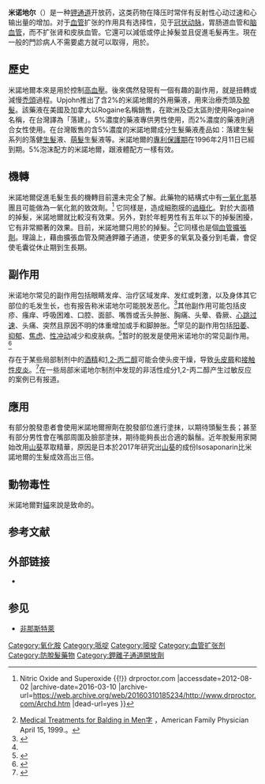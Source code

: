 {{roughtranslation|time=2013-08-15T22:15:56+00:00}}
{{expand|time=2012-08-17T05:03:12+00:00}}
{{Medical}}
{{drugbox |
| IUPAC_name = 6-piperidin-1-ylpyrimidine-2,4-diamine 3-oxide
| image = Minoxidil Structural Formula V1.svg
| width = 118
| image2 = Minoxidil-from-xtal-3D-balls.png
| CAS_number_Ref = {{cascite|correct|??}}
| CAS_number = 38304-91-5
| ChemSpiderID_Ref = {{chemspidercite|correct|chemspider}}
| ChemSpiderID = 10438564
| ATC_prefix = C02
| ATC_suffix =DC01
| ATC_supplemental = {{ATC|D11|AX01}}
| PubChem = 4201
| DrugBank_Ref = {{drugbankcite|changed|??}}
| DrugBank = APRD00086
| IUPHAR_ligand = 4254
| DrugBank2_Ref = {{drugbankcite|changed|drugbank}}
| DrugBank2 = DB00350
| UNII_Ref = {{fdacite|changed|FDA}}
| UNII = 5965120SH1
| KEGG_Ref = {{keggcite|changed|kegg}}
| KEGG = D00418
| ChEBI_Ref = {{ebicite|changed|EBI}}
| ChEBI = 6942
| ChEMBL_Ref = {{ebicite|changed|EBI}}
| ChEMBL = 802
| PDB_ligand = MXD
| metabolism = 主要由肝脏代谢
| elimination_half-life = 4.2小时
| excretion = 肾脏
| C = 9 | H = 15 | N = 5 | O = 1
| molecular_weight = 209.251 g/mol
| pregnancy_category = C
| legal_status = P<small>（[[英国|UK]]）</small>（外用给药）
| routes_of_administration = 口服／[[外用|外用]]给药
}}
'''米诺地尔'''（{{lang-en|Minoxidil}}）是一种[[鉀離子通道|钾通道]]开放药，这类药物在降压时常伴有反射性心动过速和心输出量的增加。对于[[血管|血管]]扩张的作用具有选择性，见于[[冠状动脉|冠状动脉]]，胃肠道血管和[[脑血管|脑血管]]，而不扩张肾和皮肤血管。它還可以減低或停止掉髮並且促進毛髮再生。現在一般的門診病人不需要處方就可以取得，用於{{link-en|雄性禿|androgenic alopecia}}。

== 歷史 ==
米諾地爾本來是用於控制[[高血壓|高血壓]]。後來偶然發現有一個有趣的副作用，就是扭轉或減慢[[禿頭|禿頭]]過程。Upjohn推出了含2%的米諾地爾的外用藥液，用來治療禿頭及[[脫髮|脫髮]]。該藥液在美國及加拿大以Rogaine名稱銷售，在歐洲及亞太區則使用Regaine名稱，在台灣譯為「落建」。5%濃度的藥液專供男性使用，而2%濃度的藥液則適合女性使用。在台灣販售的含5%濃度的米諾地爾成分生髮藥液產品如：落建生髮系列的落健[[生髮|生髮]]液、[[萌髮|萌髮]]生髮液等。米諾地爾的[[專利|專利保護期]]在1996年2月11日已經到期。5%泡沫配方的米諾地爾，跟液體配方一樣有效。

== 機轉 ==
米諾地爾促進毛髮生長的機轉目前還未完全了解。此藥物的結構式中有[[一氧化氮|一氧化氮]]基團且可能做為一氧化氮的致效劑。<ref name="agonist">{{Cite web |url=http://www.drproctor.com/Archd.htm |title=Alopecia & Free Radical "Redox" Signaling {{!}} Nitric Oxide and Superoxide {{!}} drproctor.com |accessdate=2012-08-02 |archive-date=2016-03-10 |archive-url=https://web.archive.org/web/20160310185234/http://www.drproctor.com/Archd.htm |dead-url=yes }}</ref>
它同樣是{{link-en|鉀通道開放劑|potassium channel opener}}，造成細胞膜的[[過極化|過極化]]。對於大面積的掉髮，米諾地爾就比較沒有效果。另外，對於年輕男性有五年以下的掉髮困擾，它有非常顯著的效果。目前，米諾地爾只用於{{link-en|頭頂|vertex}}的掉髮。<ref name="vertex">[http://www.aafp.org/afp/990415ap/2189.html Medical Treatments for Balding in Men字] {{Wayback|url=http://www.aafp.org/afp/990415ap/2189.html |date=20080514090048 }}，American Family Physician April 15, 1999.。</ref>它同樣也是個[[血管擴張劑|血管擴張劑]]。理論上，藉由擴張血管及開通鉀離子通道，使更多的氧氣及養分到毛囊，會促使毛囊從休止期到生長期。

== 副作用 ==
米诺地尔常见的副作用包括眼睛发痒、治疗区域发痒、发红或刺激，以及身体其它部位的毛发生长，也有报告称米诺地尔可能脱发恶化。<ref name=effects>{{cite web|url=https://www.drugs.com/sfx/rogaine-side-effects.html |title=Rogaine Side Effects in Detail |publisher=Drugs.com |access-date=December 8, 2020}}</ref>其他副作用可能包括皮疹、瘙痒、呼吸困难、口腔、面部、嘴唇或舌头肿胀、胸痛、头晕、昏厥、[[心跳过速|心跳过速]]、头痛、突然且原因不明的体重增加或手和脚肿胀。<ref name=effects/>罕见的副作用包括[[阳萎|阳萎]]、[[抑郁|抑郁]]、[[焦虑|焦虑]]、[[性冲动|性冲动]]减少和皮肤病。<ref name=pmid27738338>{{cite journal | vauthors = Wu M, Yu Q, Li Q | title = Differences in reproductive toxicology between alopecia drugs: an analysis on adverse events among female and male cases | journal = Oncotarget | volume = 7 | issue = 50 | pages = 82074–82084 | date = December 2016 | pmid = 27738338 | pmc = 5347675 | doi = 10.18632/oncotarget.12617 }}</ref>暂时的脱发是使用米诺地尔的常见副作用。<ref>{{cite web|url=http://www.rogaine.com/men/faq#question-9|title=FAQs for Men - Hair Growth Education |publisher=ROGAINE |url-status=dead |archive-url=https://web.archive.org/web/20091110021804/http://www.rogaine.com/men/faq#question-9|archive-date=November 10, 2009|access-date=November 20, 2009}}</ref>

存在于某些局部制剂中的[[酒精|酒精]]和[[1,2-丙二醇|1,2-丙二醇]]可能会使头皮干燥，导致[[头皮屑|头皮屑]]和[[接触性皮炎|接触性皮炎]]。<ref>{{cite journal |last1=Pray |first1=W. Steven |title=Dandruff and Seborrheic Dermatitis |journal=US Pharmacist |volume=26 |issue=4 |year=2001 |pages=16–24 |url=http://www.medscape.com/viewarticle/407641 |url-status=live |archive-url=https://web.archive.org/web/20101028074627/http://www.medscape.com/viewarticle/407641 |archive-date=October 28, 2010 }}</ref>在一些局部米诺地尔制剂中发现的非活性成分1,2-丙二醇产生过敏反应的案例已有报道。

== 應用 ==
有部分脫發患者會使用米諾地爾擦劑在脫發部位進行塗抹，以期待頭髮生長；甚至有部分男性會在嘴部周圍及臉部塗抹，期待能夠長出合適的鬍鬚。近年脫髮用家開始改用[[山葵|山葵]]萃取精華，原因是日本於2017年研究出[[山葵|山葵]]的成份Isosaponarin比米諾地爾的生髮成效高出三倍。

== 動物毒性 ==
米諾地爾對[[貓|貓]]來說是致命的。

== 参考文献 ==
{{Reflist}}

== 外部链接 ==
* {{Commons-inline|Wig Head}}

== 参见 ==
{{Portal|药理学}}
* [[非那斯特萊|非那斯特萊]]
{{非交感神经血管舒張抗高血压药物}}
{{其它治疗皮肤病药物}}

[[Category:氧化胺|Category:氧化胺]]
[[Category:哌啶|Category:哌啶]]
[[Category:嘧啶|Category:嘧啶]]
[[Category:血管扩张剂|Category:血管扩张剂]]
[[Category:防脫髮藥物|Category:防脫髮藥物]]
[[Category:鉀離子通道開放劑|Category:鉀離子通道開放劑]]